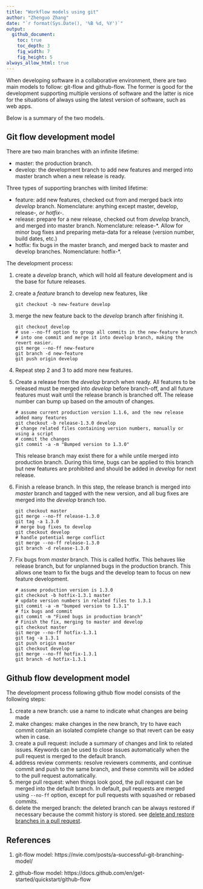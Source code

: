 ```yaml
---
title: "Workflow models using git"
author: "Zhenguo Zhang"
date: "`r format(Sys.Date(), '%B %d, %Y')`"
output:
  github_document:
    toc: true
    toc_depth: 3
    fig_width: 7
    fig_height: 5
always_allow_html: true
---
```


When developing software in a collaborative environment, there
are two main models to follow: git-flow and github-flow. The
former is 
good for the development supporting multiple versions of software
and the latter is nice for the situations of
always using the latest version of software, such as web apps.

Below is a summary of the two models.

## Git flow development model


There are two main branches with an infinite lifetime: 

- master: the production branch.
- develop: the development branch to add new features and merged into master branch when a new release is ready.

Three types of supporting branches with limited lifetime:

- feature: add new features, checked out from and merged back into *develop* branch.
    Nomenclature: anything except master, develop, release-*, or hotfix-*.
- release: prepare for a new release, checked out from *develop* branch, 
    and merged into master branch. Nomenclature: release-*.
    Allow for minor bug fixes and preparing meta-data for a release
    (version number, build dates, etc.)
- hotfix: fix bugs in the master branch, and merged back to master and develop branches.
    Nomenclature: hotfix-*.

The development process:

1. create a *develop* branch, which will hold all feature development and is the
   base for future releases.
   
2. create a *feature* branch to develop new features, like
    
    ```
    git checkout -b new-feature develop
    ```

3. merge the new feature back to the *develop* branch after finishing it.

    ```git
    git checkout develop
    # use --no-ff option to group all commits in the new-feature branch
    # into one commit and merge it into develop branch, making the revert easier.    
    git merge --no-ff new-feature
    git branch -d new-feature
    git push origin develop
    ```

4. Repeat step 2 and 3 to add more new features.

5. Create a release from the *develop* branch when ready. All features
   to be released must be merged into *develop* before branch-off, and
   all future features must wait until the release branch is branched off.
   The release number can bump up based on the amoutn of changes.

    ```git
    # assume current production version 1.1.6, and the new release added many features
    git checkout -b release-1.3.0 develop
    # change related files containing version numbers, manually or using a script
    # commit the changes
    git commit -a -m "Bumped version to 1.3.0"
    ```
    
    This release branch may exist there for a while untile merged into
    production branch. During this time, bugs can be applied to this branch
    but new features are prohibited and should be added in *develop* for
    next release.

6. Finish a release branch. In this step, the release branch is merged into
    *master* branch and tagged with the new version, and all bug fixes are
    merged into the *develop* branch too.
    
    ```git
    git checkout master
    git merge --no-ff release-1.3.0
    git tag -a 1.3.0
    # merge bug fixes to develop
    git checkout develop
    # handle potential merge conflict
    git merge --no-ff release-1.3.0
    git branch -d release-1.3.0
    ```

7. Fix bugs from *master* branch. This is called hotfix. This behaves like
    release branch, but for unplanned bugs in the production branch. This
    allows one team to fix the bugs and the develop team to focus on new
    feature development.
    
    ```git
    # assume production version is 1.3.0
    git checkout -b hotfix-1.3.1 master
    # update version numbers in related files to 1.3.1
    git commit -a -m "bumped version to 1.3.1"
    # fix bugs and commit
    git commit -m "Fixed bugs in production branch"
    # Finish the fix, merging to master and develop
    git checkout master
    git merge --no-ff hotfix-1.3.1
    git tag -a 1.3.1
    git push origin master
    git checkout develop
    git merge --no-ff hotfix-1.3.1
    git branch -d hotfix-1.3.1
    ```

 
## Github flow development model

The development process following github flow model consists
of the following steps:

1. create a new branch: use a name to indicate what changes are being made
2. make changes: make changes in the new branch, try to have each commit 
   contain an isolated complete change so that revert can be easy when in case. 
3. create a pull request: include a summary of changes and link to related
   issues. Keywords can be used to close issues automatically when the pull
   request is merged to the default branch.
4. address review comments: resolve reviewers comments, and continue commit
   and push to the same branch, and these commits will be added to the pull
   request automatically.
5. merge pull request: when things look good, the pull request can be merged
   into the default branch. In default, pull requests are merged using
   `--no-ff` option, except for pull requests with squashed or rebased commits.
6. delete the merged branch: the deleted branch can be always restored
   if necessary because the commit history is stored. 
   see [delete and restore branches in a pull request](https://docs.github.com/en/github/administering-a-repository/deleting-and-restoring-branches-in-a-pull-request).
   

## References

1. git-flow model: https://nvie.com/posts/a-successful-git-branching-model/

2. github-flow model: https://docs.github.com/en/get-started/quickstart/github-flow
